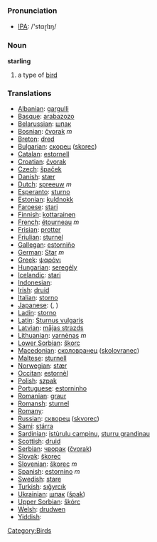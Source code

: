 === Pronunciation ===
*[[w:IPA|IPA]]: /'stɑɽlɪŋ/

=== Noun ===

'''starling'''

# a type of [[bird]]

=== Translations ===

*[[Albanian]]: [[gargulli]]
*[[Basque]]: [[arabazozo]]
*[[Belarussian]]: [[шпак]]
*[[Bosnian]]: [[čvorak]] ''m''
*[[Breton]]: [[dred]]
*[[Bulgarian]]: [[скорец]] ([[skorec]])
*[[Catalan]]: [[estornell]]
*[[Croatian]]: [[čvorak]]
*[[Czech]]: [[špaček]]
*[[Danish]]: [[stær]]
*[[Dutch]]: [[spreeuw]] ''m''
*[[Esperanto]]: [[sturno]]
*[[Estonian]]: [[kuldnokk]]
*[[Faroese]]: [[stari]]
*[[Finnish]]: [[kottarainen]]
*[[French]]: [[étourneau]] ''m''
*[[Frisian]]: [[protter]]
*[[Friulian]]: [[sturnel]]
*[[Gallegan]]: [[estorniño]]
*[[German]]: [[Star]] ''m''
*[[Greek]]: [[ψαρόνι]] '' ''
*[[Hungarian]]: [[seregély]]
*[[Icelandic]]: [[stari]]
*[[Indonesian]]: [[]]
*[[Irish]]: [[druid]]
*[[Italian]]: [[storno]] '' ''
*[[Japanese]]: [[]] ([[]], )
*[[Ladin]]: [[storno]]
*[[Latin]]: [[Sturnus vulgaris]] '' ''
*[[Latvian]]: [[mājas strazds]]
*[[Lithuanian]]: [[varnėnas]] ''m''
*[[Lower Sorbian]]: [[škorc]]
*[[Macedonian]]: [[сколовранец]] ([[skolovranec]])
*[[Maltese]]: [[sturnell]]
*[[Norwegian]]: [[stær]]
*[[Occitan]]: [[estornèl]]
*[[Polish]]: [[szpak]] '' ''
*[[Portuguese]]: [[estorninho]]
*[[Romanian]]: [[graur]]
*[[Romansh]]: [[sturnel]]
*[[Romany]]: [[]]
*[[Russian]]: [[скворец]] ([[skvorec]]) '' ''
*[[Sami]]: [[stárra]]
*[[Sardinian]]: [[istùrulu campinu]], [[sturru grandinau]]
*[[Scottish]]: [[druid]]
*[[Serbian]]: [[чворак]] ([[čvorak]])
*[[Slovak]]: [[škorec]]
*[[Slovenian]]: [[škorec]] ''m''
*[[Spanish]]: [[estornino]] ''m''
*[[Swedish]]: [[stare]]
*[[Turkish]]: [[sığyrcık]]
*[[Ukrainian]]: [[шпак]] ([[špak]])
*[[Upper Sorbian]]: [[škórc]]
*[[Welsh]]: [[drudwen]]
*[[Yiddish]]: [[]]

[[Category:Birds]]